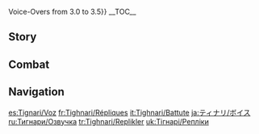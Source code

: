 {{CharacterTabs}}
{{LanguageTabs}}
{{For|the Voice-Overs used prior to [[Version 3.6]]|Tighnari/Voice-Overs/3.0 to 3.5{{!}}Voice-Overs from 3.0 to 3.5}}
__TOC__

==Story==
{{VO/Story
|character           = Tighnari

<!-- Hello -->
|vo_01_01_title      = Hello
|vo_01_01_file       = VO_{language}{character} Hello.ogg
|vo_01_01_tx         = Hi there. I'm Tighnari, Forest Watcher of the [[Avidya Forest]]. My duty is to preserve both the rainforest's ecosystem and the safety of its visitors. If this is your first time here, I suggest you first peruse the Avidya Forest Survival Guide, paying particular attention to the chapter "Distinguishing Between Edible and Poisonous Mushrooms."

<!-- Chats -->
|vo_02_01_title      = Chat: Leaf Bookmark
|vo_02_01_file       = VO_{language}{character} Chat - Leaf Bookmark.ogg
|vo_02_01_tx         = If you press a leaf between dry sheets of paper, you can make an attractive and handy bookmark.

|vo_02_02_title      = Chat: Mistakes
|vo_02_02_file       = VO_{language}{character} Chat - Mistakes.ogg
|vo_02_02_tx         = Don't be afraid to make mistakes. It's all part of the learning process.

|vo_02_03_title      = Chat: The Value of Knowledge
|vo_02_03_file       = VO_{language}{character} Chat - The Value of Knowledge.ogg
|vo_02_03_tx         = The value of knowledge cannot simply be quantified in monetary terms.

<!-- Weather -->
|vo_03_01_title      = When It Rains
|vo_03_01_file       = VO_{language}{character} When It Rains.ogg
|vo_03_01_tx         = I'm used to the rain, but you should probably use an umbrella.

|vo_03_02_title      = After the Rain
|vo_03_02_file       = VO_{language}{character} After the Rain.ogg
|vo_03_02_tx         = I applied a plant-based waterproofing oil to my tail. One swish and it's dry.

|vo_03_03_title      = When Thunder Strikes
|vo_03_03_file       = VO_{language}{character} When Thunder Strikes.ogg
|vo_03_03_tx         = Ah, the thunder's so loud! Ugh... My head hurts...

|vo_03_04_title      = When It Snows
|vo_03_04_file       = VO_{language}{character} When It Snows.ogg
|vo_03_04_tx         = I don't see weather like this very often! Oh, are you cold? If you want, you can tuck your hands into my tail.

|vo_03_05_title      = When the Wind Is Blowing
|vo_03_05_file       = VO_{language}{character} When the Wind Is Blowing.ogg
|vo_03_05_tx         = My ears... My ears... They're going to be blown inside out!

|vo_03_06_title      = In the Desert
|vo_03_06_file       = VO_{language}{character} In the Desert.ogg
|vo_03_06_tx         = Gah, it's so hot... Even a [[Mist Flower]] would melt in this heat... Ah, now that I think about it, it wouldn't... but you get what I mean, hehe... Ugh...

<!-- Greetings -->
|vo_04_01_title      = Good Morning
|vo_04_01_file       = VO_{language}{character} Good Morning.ogg
|vo_04_01_tx         = Shh, listen! That's the sound of dew dripping upon the leaves.

|vo_04_02_title      = Good Afternoon
|vo_04_02_file       = VO_{language}{character} Good Afternoon.ogg
|vo_04_02_tx         = During lunch breaks, I like to sit in a tree and admire the sunlight streaming through the canopy. If I'm not careful, I'll fall asleep... Hehe.

|vo_04_03_title      = Good Evening
|vo_04_03_file       = VO_{language}{character} Good Evening.ogg
|vo_04_03_tx         = Good evening. I'm preparing to go observe bioluminescent flora. Want to come?

|vo_04_04_title      = Good Night
|vo_04_04_file       = VO_{language}{character} Good Night.ogg
|vo_04_04_tx         = Get some sleep. I'll be on guard duty &mdash; it'll be a good time to write today's patrol log entry.

<!-- About -->
|vo_05_01_title      = About {name}: Profession
|vo_05_01_file       = VO_{language}{character} About {character} - Profession.ogg
|vo_05_01_tx         = I studied botany in the [[Amurta]] Darshan. My [[Naphis|academic adviser]] wanted me to join the faculty after graduation, but to be quite honest, I prefer a somewhat freer research environment. From my observations, the way that the [[Akademiya]] handles certain matters leaves much to be desired. Fortunately, my adviser didn't push the issue &mdash; heh, not like that would've worked.
|vo_05_01_mention    = Naphis

|vo_05_02_title      = About {name}: Kin
|vo_05_02_file       = VO_{language}{character} About {character} - Kin.ogg
|vo_05_02_tx         = Many people think that [[Tighnarian|my kind]] are loners, and I don't blame them for thinking that. The few of us around are mostly scholars, and we're always chasing our research &mdash; so you'd be lucky to spy a single tuft of tail fur in a whole year. Like my father, for example. He's an entomologist, and lately, he's been studying the evolution of beetles in the desert... I have no intention of joining him. I'm ashamed to admit that I don't tolerate the sun very well. Prolonged exposure turns my brain and body into mush.
|vo_05_02_mention    = Tighnari's Father

<!-- About Us -->
|vo_06_01_title      = About Us: Getting Along
|vo_06_01_file       = VO_{language}{character} About Us - Getting Along.ogg
|vo_06_01_tx         = I believe that the best way to achieve mutual understanding with someone is to spend time with them. Other methods are less realistic. That's why there is no need to rush introductions. Time will settle everything.

|vo_06_02_title      = About Us: Friends
|vo_06_02_friendship = 6
|vo_06_02_file       = VO_{language}{character} About Us - Friends.ogg
|vo_06_02_tx         = "Are we officially friends?" What, so this sort of thing needs official documentation now? Okay then... Well, hand over your "friendship certificate." I assume it'll need my signature.

<!-- Miscellany I -->
|vo_07_01_title      = About the [[Vision]]
|vo_07_01_friendship = 4
|vo_07_01_file       = VO_{language}{character} About the Vision.ogg
|vo_07_01_tx         = I remember praying as a kid that if I were lucky enough to receive a Vision, it had to be a [[Dendro]] one. It wasn't because of research. I just wanted to make a vine ladder to reach high-hanging fruit.

|vo_07_02_title      = Something to Share: Aranara
|vo_07_02_file       = VO_{language}{character} Something to Share - Aranara.ogg
|vo_07_02_tx         = I've heard about the [[Aranara]] for some time now, but I haven't personally seen any. Sometimes, I hear rustling sounds from the forest's depths, but they disappear when I go closer. That's a good thing, though. At least they know how to protect themselves, unlike those stupid adventurers whose first thought when they run into an Avidya Leopard is "Ooh, maybe I'll form an inter-species friendship today."

|vo_07_03_title      = Something to Share: Karkata
|vo_07_03_friendship = 4
|vo_07_03_quest      = The Unanswerable Problems
|vo_07_03_file       = VO_{language}{character} Something to Share - Karkata.ogg
|vo_07_03_tx         = Don't worry about [[Karkata]]. I told the [[Matra]] I know that it's my research assistant. If anyone wants to do anything to it, they'll need to go through me. ...Since you seem to care a lot about Karkata, why don't you enroll in some courses at the [[Spantamad]] Darshan? That way, you can care for it even if I'm gone.

|vo_07_04_title      = Interesting Things
|vo_07_04_file       = VO_{language}{character} Interesting Things.ogg
|vo_07_04_tx         = Did you know that plants can camouflage themselves? Some mimic insects or birds to intimidate their natural predators, others produce bait to attract pollinators, and still others are obligate carnivores that utilize enticing fragrances or honey to lure in their prey... Hmm, I feel like I'm not just talking about plants anymore.

<!-- About teammates -->
|vo_08_01_title      = About [[Collei]]
|vo_08_01_friendship = 4
|vo_08_01_file       = VO_{language}{character} About Collei.ogg
|vo_08_01_tx         = When that child was first brought here, she was effectively illiterate. It wasn't a huge issue, though. She's a hard worker and a diligent student, so she's made good progress. Still, her goal is to learn advanced medical techniques, so she still has a long way to go. She sometimes puts too much pressure on herself... Help her out when you can, would you? Consider it a favor for me as her mentor. Thanks a lot.
|vo_08_01_mention    = Collei

|vo_08_02_title      = About [[Cyno]]: General Mahamatra
|vo_08_02_friendship = 4
|vo_08_02_file       = VO_{language}{character} About Cyno - General Mahamatra.ogg
|vo_08_02_tx         = You want to see Cyno...? Well, firstly, a word of caution: if he ever comes chasing you down for work-related reasons, prepare for the nightmare of a lifetime. Other than that, General Mahamatra is a high-ranking position, so it usually isn't easy to find him. But he does occasionally go to [[Gandharva Ville]] to see Collei. As much as he might want to stay unnoticed, he can't fool my ears.
|vo_08_02_mention    = Cyno,Collei

|vo_08_03_title      = About [[Cyno]]: Good Question
|vo_08_03_friendship = 4
|vo_08_03_quest      = Akasha Pulses, the Kalpa Flame Rises
|vo_08_03_file       = VO_{language}{character} About Cyno - Good Question.ogg
|vo_08_03_tx         = After my adviser's rescue, I wrote him a letter to send my regards. To my surprise, he wrote back saying that someone had already given him my regards in person. He ended the letter with a question "The General Mahamatra said he hopes that the sages will enjoy 'a more tasteful reputation' thanks to the efforts of our Darshan. Whatever do you suppose he meant by 'a more tasteful reputation'?"&nbsp;...It's a good question. I'd like to know, too.
|vo_08_03_mention    = Cyno,Naphis

|vo_08_04_title      = About [[Alhaitham]]
|vo_08_04_friendship = 4
|vo_08_04_file       = VO_{language}{character} About Alhaitham.ogg
|vo_08_04_tx         = Be careful of Alhaitham. I'm not saying he's a bad guy, but he purely operates by rationality, so people often find his actions unacceptable. If you don't believe me, just ask his [[Kaveh|roommate]] &mdash; thanks to Alhaitham, he has more pent-up frustration than an angry [[Anemo Slime]].
|vo_08_04_mention    = Alhaitham,Kaveh

|vo_08_05_title      = About [[Kaveh]]
|vo_08_05_friendship = 4
|vo_08_05_file       = VO_{language}{character} About Kaveh.ogg
|vo_08_05_tx         = Kaveh is a famous architect in [[Sumeru]]. The [[Palace of Alcazarzaray]] is his magnum opus. During the initial planning, he even asked me to recommend suitable ornamental flora. I don't know why or how, but he ended up heavily in debt after the palace was completed. Alhaitham is helping out by letting him stay at his place, but... I don't know whether that's a blessing or a curse...
|vo_08_05_mention    = Kaveh,Alhaitham

|vo_08_06_title      = About [[Dori]]
|vo_08_06_friendship = 4
|vo_08_06_file       = VO_{language}{character} About Dori.ogg
|vo_08_06_tx         = The renowned Lord Sangemah Bay is none other than Dori. I became acquainted with her through a previous research project. It had required very rare materials, and the only way I could get them was through her and her mysterious supply network. Uh... never you mind what I was buying and what I was researching, thank you very much!
|vo_08_06_mention    = Dori

|vo_08_07_title      = About [[Layla]]
|vo_08_07_friendship = 4
|vo_08_07_quest      = Akasha Pulses, the Kalpa Flame Rises
|vo_08_07_file       = VO_{language}{character} About Layla.ogg
|vo_08_07_tx         = I've heard of her, the famous "Sleepwalking Eccentric." The rumors about her sleepwalking are really quite absurd: feats of superhuman strength, sprinting through [[Aaru Village]] at night, scaling the [[Wall of Samiel]] with her bare hands... Some even say that she can write a 100,000-word thesis while asleep! What a load of nonsense.
|vo_08_07_mention    = Layla

|vo_08_08_title      = About [[Lisa]]
|vo_08_08_friendship = 4
|vo_08_08_file       = VO_{language}{character} About Lisa.ogg
|vo_08_08_tx         = Cyno has mentioned her before &mdash; an extraordinary genius with a veritable wealth of knowledge and talent. A pity that she returned to [[Mondstadt]] so long ago. Perhaps, in the course of her study, she witnessed the horrifying side of knowledge...
|vo_08_08_mention    = Lisa,Cyno

|vo_08_09_title      = About [[Lesser Lord Kusanali]]
|vo_08_09_friendship = 4
|vo_08_09_file       = VO_{language}{character} About Lesser Lord Kusanali.ogg
|vo_08_09_tx         = As a student, I once heard this saying: "Plants and the Land of Dendro share the same history." It could just be one of those things that people say, but I've always felt that there's a deeper meaning to those words... If I meet Lesser Lord Kusanali one day, I wonder if she would explain them to me?
|vo_08_09_mention    = Lesser Lord Kusanali

|vo_08_10_title      = About [[Dehya]]
|vo_08_10_friendship = 4
|vo_08_10_quest      = Akasha Pulses, the Kalpa Flame Rises
|vo_08_10_file       = VO_{language}{character} About Dehya.ogg
|vo_08_10_tx         = Everything happened so fast, and I didn't get the chance to properly thank her. To have a capable and reliable person like her on your side is extremely fortunate. I'm sure she must have many groups trying to persuade her to join their ranks. But she definitely doesn't strike me as the kind of person who would be interested in joining the Akademiya or the [[Forest Ranger]]s, so I'll spare myself the inevitable rejection.
|vo_08_10_mention    = Dehya

|vo_08_11_title      = About [[Faruzan]]
|vo_08_11_friendship = 4
|vo_08_11_file       = VO_{language}{character} About Faruzan.ogg
|vo_08_11_tx         = Madam Faruzan possesses an extensive wealth of knowledge. I often invite her to inspect the mechanisms in the rainforest. The next time she's in Gandharva Ville... *sigh* I hope she doesn't sneak Collei more food. Nutrition is like medicine: moderation is key.
|vo_08_11_mention    = Faruzan,Collei

|vo_08_12_title      = About [[Sethos]]
|vo_08_12_friendship = 4
|vo_08_12_file       = VO_{language}{character} About Sethos.ogg
|vo_08_12_tx         = Sethos? Pretty interesting guy. He's like a distant cousin of Cyno's. Really easy to get along with. Last time he visited us in Gandharva Ville, he insisted on showing off his tent-pitching skills and had a fishing competition with Cyno. Collei got really upset, because she thought there was nothing for her to do anymore...<br>People say Sethos is good at keeping himself amused &mdash; he certainly seems pretty cheerful. But he takes his work very seriously. Hmm, although I don't know how accurate "work" is &mdash; I think he sees his role at the [[Temple of Silence]] as more of a kind of duty. Anyway, if you ever find yourself needing assistance in the desert, I'm sure he'd be a good person to go to.
|vo_08_12_mention    = Sethos,Cyno,Collei

<!-- More About Tighnari -->
|vo_09_01_title      = More About {name}: I
|vo_09_01_file       = VO_{language}{character} More About {character} - 01.ogg
|vo_09_01_tx         = Are you acclimating to the rainforest? I suggest that you keep your eyes and ears open. Take care of yourself, and if anything happens, just flag down a Forest Ranger.

|vo_09_02_title      = More About {name}: II
|vo_09_02_friendship = 3
|vo_09_02_file       = VO_{language}{character} More About {character} - 02.ogg
|vo_09_02_tx         = *sigh* Sometimes I really do envy those simpletons who go around touching and eating anything and everything. In their minds, it must feel like miracles happen every day.

|vo_09_03_title      = More About {name}: III
|vo_09_03_friendship = 4
|vo_09_03_file       = VO_{language}{character} More About {character} - 03.ogg
|vo_09_03_tx         = To better serve the Avidya Forest, I occasionally offer training courses to the Forest Rangers. If you want to split hairs, then yes, these courses would be considered as "dissemination of information" by the Akademiya. But what are they gonna do &mdash; lock me up? I dare them. We'll see how many patients suffering from weird and wonderful ailments start flooding into the [[Bimarstan]] every day!

|vo_09_04_title      = More About {name}: IV
|vo_09_04_friendship = 5
|vo_09_04_file       = VO_{language}{character} More About {character} - 04.ogg
|vo_09_04_tx         = I'll let you in on a secret: I actually really like the atmosphere in the [[Grand Bazaar]]. Business is booming, everyone's so lively, and the theater is full of song and dance. Unfortunately, my ears don't tolerate loud sounds very well... Huh? You'll cover my ears for me? ...It'd be way too hard to walk like that! Thanks for the thought, though.

|vo_09_05_title      = More About {name}: V
|vo_09_05_friendship = 6
|vo_09_05_file       = VO_{language}{character} More About {character} - 05.ogg
|vo_09_05_tx         = I had many beautiful and fantastical dreams as a child, but they vanished from my memory one day after I grew up. Do you still have dreams? Tell me about them.

<!-- Miscellany II -->
|vo_10_01_title      = {name}'s Hobbies
|vo_10_01_file       = VO_{language}{character} Hobbies.ogg
|vo_10_01_tx         = Leaves and flowers often drop onto the ground of the Avidya Forest, sometimes perfectly intact. Leaving them on the ground would be such a pity... I can't help but pick them up and keep them as biological specimens. They can be used as educational materials for Forest Rangers or as decorative pieces. Very versatile.

|vo_10_02_title      = {name}'s Troubles
|vo_10_02_file       = VO_{language}{character} Troubles.ogg
|vo_10_02_friendship = 6
|vo_10_02_tx         = Troubles? Let me think... Pollution in the Avidya Forest, adventurers who constantly stir up trouble, and rescue dogs that always want to mess with my tail... But these problems all have solutions. If you're talking about bigger concerns, then I really don't have any. In this regard, the life of a Forest Watcher is pretty simple.

|vo_10_03_title      = Favorite Food
|vo_10_03_file       = VO_{language}{character} Favorite Food.ogg
|vo_10_03_tx         = This may sound strange, but although the blood of a carnivore runs through my veins, [[mushroom]]s are the one food that I can't give up. There are many species of edible mushrooms. Whether fresh or dried, they all give off a unique scent. Even when stewed with meat, it's the mushrooms' aroma that comes out on top.

|vo_10_04_title      = Least Favorite Food
|vo_10_04_file       = VO_{language}{character} Least Favorite Food.ogg
|vo_10_04_tx         = My olfactory system is overly sensitive, so I lack the good fortune to enjoy heavily spiced foods... Quite the shame in Sumeru.

<!-- Receiving a Gift -->
|vo_11_01_title      = Receiving a Gift: I
|vo_11_01_file       = VO_{language}{character} Receiving a Gift - 01.ogg
|vo_11_01_tx         = Excellent ingredients and impeccable seasoning. In short &mdash; it's delicious.

|vo_11_02_title      = Receiving a Gift: II
|vo_11_02_file       = VO_{language}{character} Receiving a Gift - 02.ogg
|vo_11_02_tx         = Nice flavor pairing. Could you give me a copy of the recipe? I want to put this on the menu for the Forest Rangers' next meal.

|vo_11_03_title      = Receiving a Gift: III
|vo_11_03_file       = VO_{language}{character} Receiving a Gift - 03.ogg
|vo_11_03_tx         = ...Do I need to teach you some new recipes?

<!-- Birthday -->
|vo_12_01_title      = Birthday
|vo_12_01_file       = VO_{language}{character} Birthday.ogg
|vo_12_01_tx         = Happy birthday! I picked out a potted plant in full bloom for you, along with a gardening guide. If anything happens to it, don't hesitate to find me at any time. This plant comes with a Forest Watcher lifetime guarantee.<br>I'll have you know a lot of flowers are in season on your birthday. It took me forever to choose one. I'll get you a different species next year!

<!-- Feelings About Ascension -->
|vo_13_01_title      = Feelings About Ascension: Intro
|vo_13_01_ascension  = 1
|vo_13_01_file       = VO_{language}{character} Feelings About Ascension - 01.ogg
|vo_13_01_tx         = Germinating seeds break through the soil and take root.

|vo_13_02_title      = Feelings About Ascension: Building Up
|vo_13_02_ascension  = 2
|vo_13_02_file       = VO_{language}{character} Feelings About Ascension - 02.ogg
|vo_13_02_tx         = Seedlings grow, reaching out with their branches and leaves.

|vo_13_03_title      = Feelings About Ascension: Climax
|vo_13_03_ascension  = 3
|vo_13_03_file       = VO_{language}{character} Feelings About Ascension - 03.ogg
|vo_13_03_tx         = Branches dotted with flower buds herald the advent of spring.

|vo_13_04_title      = Feelings About Ascension: Conclusion
|vo_13_04_ascension  = 4
|vo_13_04_file       = VO_{language}{character} Feelings About Ascension - 04.ogg
|vo_13_04_tx         = A rich harvest that will lead to even richer ones.
}}

==Combat==
{{Combat VO
|character           = Tighnari

<!-- Elemental Skill -->
|skill_1_tx          = One with the forest.
|skill_2_tx          = Enshroud!
|skill_3_tx          = Can't see?

<!-- Elemental Burst -->
|burst_1_tx          = I'll uproot you!
|burst_2_tx          = Let's nip that in the bud!
|burst_3_tx          = I hear everything!

<!-- Sprint Start -->
|sprint-s_1_tx       = Keep up.
|sprint-s_2_file     = Sprint Start 02,Sprint Start 03

<!-- Deploying Wind Glider -->
|glider_1_file       = Deploying Wind Glider 01,Deploying Wind Glider 02,Deploying Wind Glider 03

<!-- Opening Treasure Chest -->
|chest_1_file        = Opening Treasure Chest 01
|chest_1_tx          = Why is there a chest here?
|chest_2_tx          = Erm... I think we can forgo the lost-and-found report.
|chest_3_tx          = *sniff* Smells like something good is inside.

<!-- Low HP -->
|low-hp_1_file       = Low HP 01
|low-hp_1_tx         = Ugh, what a drag.
|low-hp_2_tx         = My tail's all messed up...
|low-hp_3_tx         = Time to pull some weeds.

<!-- Ally Low HP -->
|ally-low-hp_1_tx    = Go get yourself patched up.
|ally-low-hp_2_tx    = Safety first.

<!-- Fallen -->
|fallen_1_file       = Fallen 01
|fallen_1_tx         = Dust... to dust...
|fallen_2_tx         = I've not finished... my research...
|fallen_3_tx         = Flowers haven't bloomed yet...

<!-- Light Hit Taken -->
|hit-l_1_tx          = Excuse me?
|hit-l_2_tx          = Who do you think you are?
|hit-l_3_file        = Light Hit Taken 03,Light Hit Taken 04,Light Hit Taken 05,Light Hit Taken 06

<!-- Heavy Hit Taken -->
|hit-h_1_tx          = One thing after another!
|hit-h_2_tx          = I'll bury you.
|hit-h_3_file        = Heavy Hit Taken 03,Heavy Hit Taken 04,Heavy Hit Taken 05,Heavy Hit Taken 06

<!-- Joining Party-->
|join_1_file         = Joining Party 01
|join_1_tx           = I'll lead the way.
|join_2_tx           = *sigh*... Who ate a poisonous mushroom this time?
|join_3_tx           = Let's go gather some samples!

<!-- Character Idles -->
|idle_1_file         = Standby 01
|idle_1_actual_tx    = 
|idle_2_actual_tx    = 

<!-- Light Attack -->
|atk-l_1_file        = Light Attack 01,Light Attack 02,Light Attack 03,Light Attack 04,Light Attack 05,Light Attack 06,Light Attack 07

<!-- Mid Attack -->
|atk-m_1_file        = Mid Attack 01,Mid Attack 02,Mid Attack 03

<!-- Heavy Attack -->
|atk-h_1_file        = Heavy Attack 01,Heavy Attack 02,Heavy Attack 03

<!-- Climbing -->
|climb_1_file        = Climbing 01,Climbing 02,Climbing 03,Climbing 04,Climbing 05

<!-- Climbing Breath -->
|climb-b_1_file      = Climbing Breath 01,Climbing Breath 02,Climbing Breath 03

<!-- Jumping -->
|jump_1_file         = Jumping 01,Jumping 02,Jumping 03,Jumping 04,Jumping 05
}}

==Navigation==
{{Character Navbox|VO}}

[[es:Tignari/Voz]]
[[fr:Tighnari/Répliques]]
[[it:Tighnari/Battute]]
[[ja:ティナリ/ボイス]]
[[ru:Тигнари/Озвучка]]
[[tr:Tighnari/Replikler]]
[[uk:Тігнарі/Репліки]]